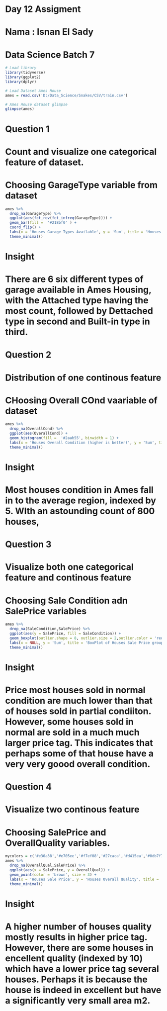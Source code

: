 # Day 12 Assigment
# Nama : Isnan El Sady
# Data Science Batch 7

```{r}
# Load library 
library(tidyverse)
library(ggplot2)
library(dplyr)
```

```{r}
# Load Dataset Ames House 
ames = read.csv('D:/Data_Science/Snakes/CSV/train.csv')
```

```{r}
# Ames House dataset glimpse
glimpse(ames)

```

# Question 1 
# Count and visualize one categorical feature of dataset.
# Choosing GarageType variable from dataset
```{r}
ames %>%
  drop_na(GarageType) %>%
  ggplot(aes(fct_rev(fct_infreq(GarageType)))) +
  geom_bar(fill =  '#218bf0' ) +
  coord_flip() +
  labs(x = 'Houses Garage Types Available', y = 'Sum', title = 'Houses Garages Types Count In Ames', subtitle = 'How Many Types of Garage Availabe in Ames Housing?') +
  theme_minimal()
```
# Insight 
# There are 6 six different types of garage available in Ames Housing, with the Attached type having the most count, followed by Dettached type in second and Built-in type in third. 

# Question 2
# Distribution of one continous feature
# CHoosing Overall COnd vaariable of dataset
```{r}
ames %>%
  drop_na(OverallCond) %>%
  ggplot(aes(OverallCond)) +
  geom_histogram(fill =  '#2aab55', binwidth = 1) +
  labs(x = 'Houses Overall Condition (higher is better)', y = 'Sum', title = 'Histogram of Houses Overall Condition', subtitle = 'How is the distribution of Houses Overall Condition in Ames Housing?') +
  theme_minimal()
```
# Insight 
# Most houses condition in Ames fall in to the average region, indexed by 5. WIth an astounding count of 800 houses,

# Question 3
# Visualize both one categorical feature and continous feature
# Choosing Sale Condition adn SalePrice variables
```{r}
ames %>%
  drop_na(SaleCondition,SalePrice) %>%
  ggplot(aes(y = SalePrice, fill = SaleCondition)) +
  geom_boxplot(outlier.shape = 8, outlier.size = 2,outlier.color = 'red') +
  labs(x = NULL, y = 'Sum', title = 'BoxPlot of Houses Sale Price grouped by Houses Sale Condition', subtitle = 'How is the Houses Sale Price when compared based on Houses Sale Condition?') +
  theme_minimal()
```
# Insight 
# Price most houses sold in normal condition are much lower than that of houses sold in partial condiiton. However, some houses sold in normal are sold in a much much larger  price tag. This indicates that perhaps some of that house have a very very goood overall condition.

# Question 4
# Visualize two continous feature 
# Choosing SalePrice and OverallQuality variables.
```{r}
mycolors = c('#e30a38','#e705ee','#f7ef08','#27caca','#d415ea','#0db7f7')
ames %>%
  drop_na(OverallQual,SalePrice) %>%
  ggplot(aes(x = SalePrice, y = OverallQual)) +
  geom_point(color = 'brown', size = 3) +
  labs(x = 'Houses Sale Price', y = 'Houses Overall Quality', title = 'Scatterplot of Houses Sale Price over Houses Overall Quality', subtitle = 'How is the Houses Sale Price when compared based on Houses Quality?') +
  theme_minimal()
```
# Insight
# A higher number of houses quality mostly results in higher price tag. However, there are some houses in encellent quality (indexed by 10) which have a lower price tag several houses. Perhaps it is because the house is indeed in excellent but have a significantly very small area m2.
